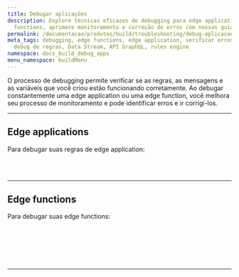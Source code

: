 ```yaml
---
title: Debugar aplicações
description: Explore técnicas eficazes de debugging para edge applications e edge
  functions, aprimore monitoramento e correção de erros com nossas guias detalhadas.
permalink: /documentacao/produtos/build/troubleshooting/debug-aplicacoes/
meta_tags: debugging, edge functions, edge application, verificar erros, monitoramento,
  debug de regras, Data Stream, API GraphQL, rules engine
namespace: docs_build_debug_apps
menu_namespace: buildMenu
---
```



O processo de debugging permite verificar se as regras, as mensagens e as variáveis que você criou estão funcionando corretamente. Ao debugar constantemente uma edge application ou uma edge function, você melhora seu processo de monitoramento e pode identificar erros e ir corrigi-los.


---

## Edge applications

Para debugar suas regras de edge application:

<LinkButton link="/pt-br/documentacao/produtos/guias/debug-regras/" label="debug de regras criadas com rules engine" severity="secondary" /> <br></br>

---

## Edge functions

Para debugar suas edge functions:

<LinkButton link="/pt-br/documentacao/produtos/guias/debugging-functions-data-stream/" label="debug de edge functions no Data Stream" severity="secondary" /> <br></br>

<LinkButton link="/pt-br/documentacao/produtos/guias/debugging-functions-graphql/" label="debug de functions usando a api graphql⁠" severity="secondary" /> <br></br>



---

